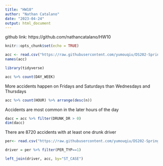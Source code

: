 ```yaml
---
title: "HW10"
author: "Nathan Catalano"
date: "2023-04-24"
output: html_document
---
```


github link: https://github.com/nathancatalano/HW10

```r
knitr::opts_chunk$set(echo = TRUE)
```

```r
acc <- read.csv("https://raw.githubusercontent.com/yumouqiu/DS202-Spring2023/main/Practice/data/fars2016/accident.csv", stringsAsFactors = FALSE)
names(acc)
```
```r
library(tidyverse)
```

```r
acc %>% count(DAY_WEEK)
```
More accidents happen on Fridays and Saturdays than Wednesdays and Thursdays

```r
acc %>% count(HOUR) %>% arrange(desc(n))
```
Accidents are most common in the later hours of the day

```r
dacc = acc %>% filter(DRUNK_DR > 0)
dim(dacc)
```
There are 8720 accidents with at least one drunk driver

```r
per<- read.csv("https://raw.githubusercontent.com/yumouqiu/DS202-Spring2023/main/Practice/data/fars2016/person.csv")
```

```r
driver = per %>% filter(PER_TYP==1)
```

```r
left_join(driver, acc, by="ST_CASE")
```

